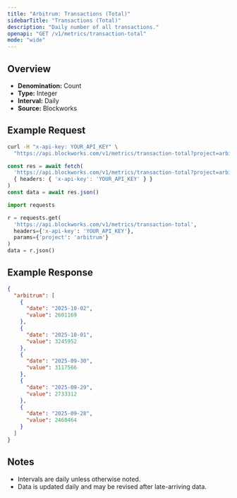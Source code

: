```yaml
---
title: "Arbitrum: Transactions (Total)"
sidebarTitle: "Transactions (Total)"
description: "Daily number of all transactions."
openapi: "GET /v1/metrics/transaction-total"
mode: "wide"
---
```


## Overview

- **Denomination:** Count
- **Type:** Integer
- **Interval:** Daily
- **Source:** Blockworks

## Example Request

<CodeGroup>

```bash cURL
curl -H "x-api-key: YOUR_API_KEY" \
  "https://api.blockworks.com/v1/metrics/transaction-total?project=arbitrum"
```

```typescript TypeScript
const res = await fetch(
  'https://api.blockworks.com/v1/metrics/transaction-total?project=arbitrum',
  { headers: { 'x-api-key': 'YOUR_API_KEY' } }
)
const data = await res.json()
```

```python Python
import requests

r = requests.get(
  'https://api.blockworks.com/v1/metrics/transaction-total',
  headers={'x-api-key': 'YOUR_API_KEY'},
  params={'project': 'arbitrum'}
)
data = r.json()
```

</CodeGroup>

## Example Response

```json
{
  "arbitrum": [
    {
      "date": "2025-10-02",
      "value": 2601169
    },
    {
      "date": "2025-10-01",
      "value": 3245952
    },
    {
      "date": "2025-09-30",
      "value": 3117566
    },
    {
      "date": "2025-09-29",
      "value": 2733312
    },
    {
      "date": "2025-09-28",
      "value": 2460464
    }
  ]
}
```

## Notes
- Intervals are daily unless otherwise noted.
- Data is updated daily and may be revised after late-arriving data.